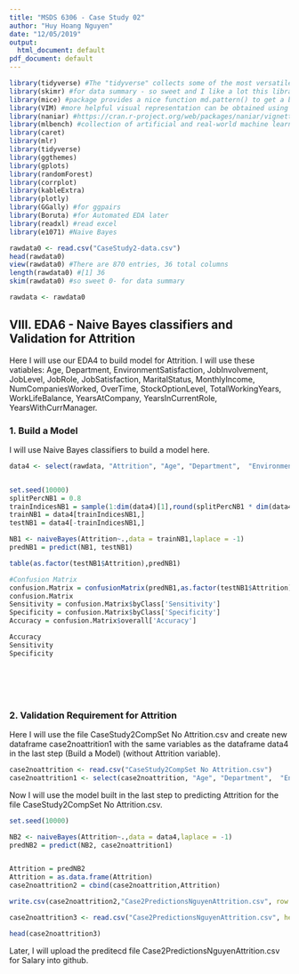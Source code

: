 ```yaml
---
title: "MSDS 6306 - Case Study 02"
author: "Huy Hoang Nguyen"
date: "12/05/2019"
output:
  html_document: default
pdf_document: default
---
```





```r
library(tidyverse) #The "tidyverse" collects some of the most versatile R packages: ggplot2, dplyr, tidyr, readr, purrr, and tibble. The packages work in harmony to clean, process, model, and visualize data.
library(skimr) #for data summary - so sweet and I like a lot this library
library(mice) #package provides a nice function md.pattern() to get a better understanding of the pattern of missing data
library(VIM) #more helpful visual representation can be obtained using the VIM package for agrr
library(naniar) #https://cran.r-project.org/web/packages/naniar/vignettes/getting-started-w-naniar.html (for gg_mis_var) (Missing values)
library(mlbench) #collection of artificial and real-world machine learning benchmark problems, including, e.g., several data sets from the UCI repository. (also has BostonHousing)
library(caret)
library(mlr)
library(tidyverse)
library(ggthemes)
library(gplots)
library(randomForest)
library(corrplot)
library(kableExtra)
library(plotly)
library(GGally) #for ggpairs
library(Boruta) #for Automated EDA later
library(readxl) #read excel
library(e1071) #Naive Bayes

```


```r


rawdata0 <- read.csv("CaseStudy2-data.csv")
head(rawdata0)
view(rawdata0) #There are 870 entries, 36 total columns
length(rawdata0) #[1] 36
skim(rawdata0) #so sweet 0- for data summary

rawdata <- rawdata0
```


## VIII. EDA6 - Naive Bayes classifiers and Validation for Attrition


Here I will use our EDA4 to build model for Attrition. I will use these vatiables: Age, Department,  EnvironmentSatisfaction,  JobInvolvement,  JobLevel, JobRole,  JobSatisfaction, MaritalStatus,  MonthlyIncome, NumCompaniesWorked,  OverTime, StockOptionLevel,  TotalWorkingYears, WorkLifeBalance, YearsAtCompany, YearsInCurrentRole, YearsWithCurrManager. 

### 1. Build a Model   


I will use Naive Bayes classifiers to build a model here.


```r


data4 <- select(rawdata, "Attrition", "Age", "Department",  "EnvironmentSatisfaction",  "JobInvolvement",  "JobLevel", "JobRole",  "JobSatisfaction", "MaritalStatus",  "MonthlyIncome", "NumCompaniesWorked",  "OverTime", "StockOptionLevel",  "TotalWorkingYears", "WorkLifeBalance", "YearsAtCompany", "YearsInCurrentRole", "YearsWithCurrManager")


set.seed(10000)
splitPercNB1 = 0.8
trainIndicesNB1 = sample(1:dim(data4)[1],round(splitPercNB1 * dim(data4)[1]))
trainNB1 = data4[trainIndicesNB1,]
testNB1 = data4[-trainIndicesNB1,]

NB1 <- naiveBayes(Attrition~.,data = trainNB1,laplace = -1)
predNB1 = predict(NB1, testNB1)

table(as.factor(testNB1$Attrition),predNB1)

#Confusion Matrix
confusion.Matrix = confusionMatrix(predNB1,as.factor(testNB1$Attrition))
confusion.Matrix
Sensitivity = confusion.Matrix$byClass['Sensitivity']
Specificity = confusion.Matrix$byClass['Specificity']
Accuracy = confusion.Matrix$overall['Accuracy']

Accuracy
Sensitivity
Specificity







```

### 2. Validation Requirement for Attrition  


Here I will use the file CaseStudy2CompSet No Attrition.csv and create new dataframe case2noattrition1  with the same variables as the dataframe data4 in the last step (Build a Model) (without Attrition variable).


```r
case2noattrition <- read.csv("CaseStudy2CompSet No Attrition.csv")
case2noattrition1 <- select(case2noattrition, "Age", "Department",  "EnvironmentSatisfaction",  "JobInvolvement",  "JobLevel", "JobRole",  "JobSatisfaction", "MaritalStatus",  "MonthlyIncome", "NumCompaniesWorked",  "OverTime", "StockOptionLevel",  "TotalWorkingYears", "WorkLifeBalance", "YearsAtCompany", "YearsInCurrentRole", "YearsWithCurrManager")
```


Now I will use  the model built in the last step to predicting Attrition for the file CaseStudy2CompSet No Attrition.csv. 



```r


set.seed(10000)

NB2 <- naiveBayes(Attrition~.,data = data4,laplace = -1)
predNB2 = predict(NB2, case2noattrition1)


Attrition = predNB2
Attrition = as.data.frame(Attrition)
case2noattrition2 = cbind(case2noattrition,Attrition)

write.csv(case2noattrition2,"Case2PredictionsNguyenAttrition.csv", row.names = FALSE)

case2noattrition3 <- read.csv("Case2PredictionsNguyenAttrition.csv", header = T)

head(case2noattrition3)
```




Later, I will upload the preditecd file Case2PredictionsNguyenAttrition.csv for Salary into github. 

